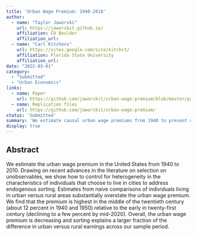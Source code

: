 ```yaml
---
title: 'Urban Wage Premium: 1940-2010'
author:
  - name: "Taylor Jaworski"
    url: https://jaworskit.github.io/
    affiliation: CU Boulder
    affiliation_url: 
  - name: "Carl Kitchens"
    url: https://sites.google.com/site/kitchct/
    affiliation: Florida State University
    affiliation_url: 
date: "2022-03-01"
category: 
  - "Submitted"
  - "Urban Economics"
links:
  - name: Paper
    url: https://github.com/jaworskit/urban-wage-premium/blob/master/paper/urban_wage.pdf
  - name: Replication files
    url: https://github.com/jaworskit/urban-wage-premium/
status: 'Submitted'
summary: 'We estimate causal urban wage premiums from 1940 to present day.'
display: true
---
```



## Abstract

We estimate the urban wage premium in the United States from 1940 to 2010. Drawing on recent advances in the literature on selection on unobservables, we show how to control for heterogeneity in the characteristics of individuals that choose to live in cities to address endogenous sorting. Estimates from naive comparisons of individuals living in urban versus rural areas substantially overstate the urban wage premium. We find that the premium is highest in the middle of the twentieth century (about 12 percent in 1940 and 1950) relative to the early in twenty-first century (declining to a few percent by mid-2020). Overall, the urban wage premium is decreasing and sorting explains a larger fraction of the difference in urban versus rural earnings across our sample period.




